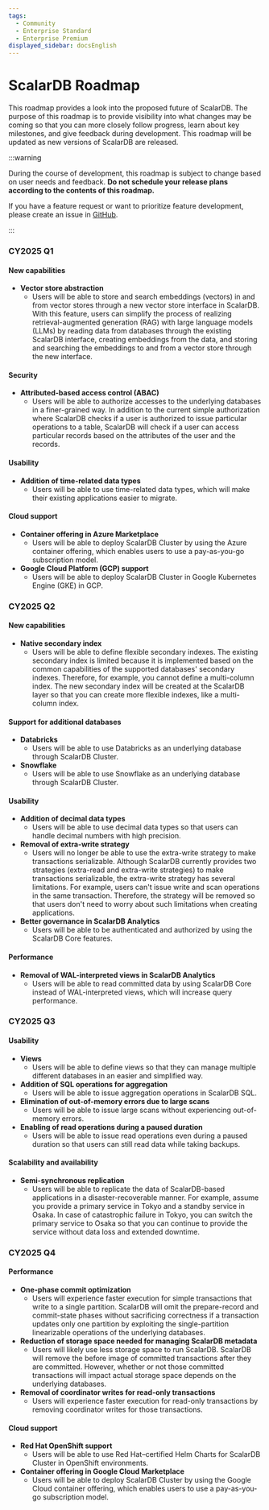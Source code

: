 ```yaml
---
tags:
  - Community
  - Enterprise Standard
  - Enterprise Premium
displayed_sidebar: docsEnglish
---
```


# ScalarDB Roadmap

This roadmap provides a look into the proposed future of ScalarDB. The purpose of this roadmap is to provide visibility into what changes may be coming so that you can more closely follow progress, learn about key milestones, and give feedback during development. This roadmap will be updated as new versions of ScalarDB are released.

:::warning

During the course of development, this roadmap is subject to change based on user needs and feedback. **Do not schedule your release plans according to the contents of this roadmap.**

If you have a feature request or want to prioritize feature development, please create an issue in [GitHub](https://github.com/scalar-labs/scalardb/issues).

:::

### CY2025 Q1

#### New capabilities

- **Vector store abstraction**
    - Users will be able to store and search embeddings (vectors) in and from vector stores through a new vector store interface in ScalarDB. With this feature, users can simplify the process of realizing retrieval-augmented generation (RAG) with large language models (LLMs) by reading data from databases through the existing ScalarDB interface, creating embeddings from the data, and storing and searching the embeddings to and from a vector store through the new interface.

#### Security

- **Attributed-based access control (ABAC)**
    - Users will be able to authorize accesses to the underlying databases in a finer-grained way. In addition to the current simple authorization where ScalarDB checks if a user is authorized to issue particular operations to a table, ScalarDB will check if a user can access particular records based on the attributes of the user and the records.

#### Usability

- **Addition of time-related data types**
    - Users will be able to use time-related data types, which will make their existing applications easier to migrate.

#### Cloud support

- **Container offering in Azure Marketplace**
    - Users will be able to deploy ScalarDB Cluster by using the Azure container offering, which enables users to use a pay-as-you-go subscription model.
- **Google Cloud Platform (GCP) support**
    - Users will be able to deploy ScalarDB Cluster in Google Kubernetes Engine (GKE) in GCP.

### CY2025 Q2

#### New capabilities

- **Native secondary index**
    - Users will be able to define flexible secondary indexes. The existing secondary index is limited because it is implemented based on the common capabilities of the supported databases' secondary indexes. Therefore, for example, you cannot define a multi-column index. The new secondary index will be created at the ScalarDB layer so that you can create more flexible indexes, like a multi-column index.

#### Support for additional databases

- **Databricks**
    - Users will be able to use Databricks as an underlying database through ScalarDB Cluster.
- **Snowflake**
    - Users will be able to use Snowflake as an underlying database through ScalarDB Cluster.

#### Usability

- **Addition of decimal data types**
    - Users will be able to use decimal data types so that users can handle decimal numbers with high precision.
- **Removal of extra-write strategy**
    - Users will no longer be able to use the extra-write strategy to make transactions serializable. Although ScalarDB currently provides two strategies (extra-read and extra-write strategies) to make transactions serializable, the extra-write strategy has several limitations. For example, users can't issue write and scan operations in the same transaction. Therefore, the strategy will be removed so that users don't need to worry about such limitations when creating applications.
- **Better governance in ScalarDB Analytics**
    - Users will be able to be authenticated and authorized by using the ScalarDB Core features.

#### Performance

- **Removal of WAL-interpreted views in ScalarDB Analytics**
    - Users will be able to read committed data by using ScalarDB Core instead of WAL-interpreted views, which will increase query performance.

### CY2025 Q3

#### Usability

- **Views**
  - Users will be able to define views so that they can manage multiple different databases in an easier and simplified way.
- **Addition of SQL operations for aggregation**
    - Users will be able to issue aggregation operations in ScalarDB SQL.
- **Elimination of out-of-memory errors due to large scans**
    - Users will be able to issue large scans without experiencing out-of-memory errors.
- **Enabling of read operations during a paused duration**
    - Users will be able to issue read operations even during a paused duration so that users can still read data while taking backups.

#### Scalability and availability

- **Semi-synchronous replication**
    - Users will be able to replicate the data of ScalarDB-based applications in a disaster-recoverable manner. For example, assume you provide a primary service in Tokyo and a standby service in Osaka. In case of catastrophic failure in Tokyo, you can switch the primary service to Osaka so that you can continue to provide the service without data loss and extended downtime.

### CY2025 Q4

#### Performance

- **One-phase commit optimization**
    - Users will experience faster execution for simple transactions that write to a single partition. ScalarDB will omit the prepare-record and commit-state phases without sacrificing correctness if a transaction updates only one partition by exploiting the single-partition linearizable operations of the underlying databases.
- **Reduction of storage space needed for managing ScalarDB metadata**
    - Users will likely use less storage space to run ScalarDB. ScalarDB will remove the before image of committed transactions after they are committed. However, whether or not those committed transactions will impact actual storage space depends on the underlying databases.
- **Removal of coordinator writes for read-only transactions**
    - Users will experience faster execution for read-only transactions by removing coordinator writes for those transactions.

#### Cloud support

- **Red Hat OpenShift support**
    - Users will be able to use Red Hat–certified Helm Charts for ScalarDB Cluster in OpenShift environments.
- **Container offering in Google Cloud Marketplace**
    - Users will be able to deploy ScalarDB Cluster by using the Google Cloud container offering, which enables users to use a pay-as-you-go subscription model.
